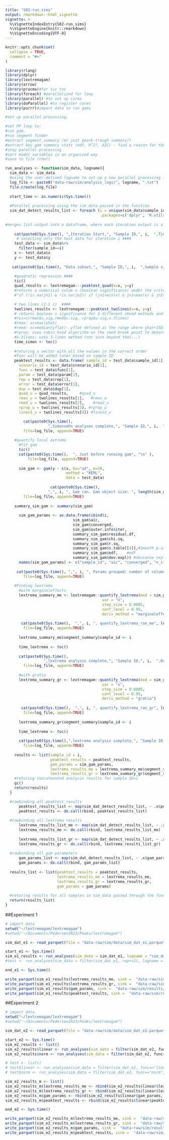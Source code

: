 ```yaml
---
title: "S02-run_sims"
output: rmarkdown::html_vignette
vignette: >
  %\VignetteIndexEntry{S02-run_sims}
  %\VignetteEngine{knitr::rmarkdown}
  %\VignetteEncoding{UTF-8}
---
```


```r
knitr::opts_chunk$set(
  collapse = TRUE,
  comment = "#>"
)
```

```r
library(rlang)
library(dplyr)
library(lextremagam)
library(arrow)
library(pracma)#for tic toc
library(foreach) #parallelized for loop
library(parallel) #to set up cores
library(doParallel) #to register cores
library(purrr)#import data to run gams

#set up parallel processing,

#set PP loop to:
#run gam,
#run segment finder
#extract segment_summary (or just peark-trough summary?)
#extract key gam summary stats (edf, R^2?, AIC) - find a reason for these, if not, no
#stop parallel processing
#sort model variables in an organized way
#save to file (rda?)


```

```r

run_analyses <- function(sim_data, logname){ 
  sim_data <- sim_data
  #using the user-defined logname to set up a new parallel processing logging file
  log_file <- paste0("data-raw/sim/analysis_logs/", logname, ".txt")
  file.create(log_file)
  
  start_time <- as.numeric(Sys.time())
  
  #Parallel processing using the sim_data passed in the function
  sim_dat_detect_results_list <- foreach (i = unique(sim_data$sample_id), #iterating for each ID number
                                          .packages=c('dplyr', 'R.utils','pracma', "mgcv", "lextremagam", "marginaleffects"))%do% {
                                            
#merges list output into a dataframe, where each iteration output is a row
                                            
    cat(paste0(Sys.time(), ",Iteration Start,", "Sample ID,", i,  ",Time since foreach loop start,", as.numeric(Sys.time())-start_time, "\n" ), file=log_file, append=TRUE)
     # selecting only the test data for iteration i ####
    test_data <- sim_data%>%
      filter(sample_id==i)
    x <- test_data$x
    y <- test_data$y
    
   cat(paste0(Sys.time(), "Data subset,", "Sample ID,", i,  ",Sample size,", nrow(test_data), "\n" ), file=log_file, append=TRUE)
    
    #quadratic regression ####
    tic()
    quad_results <- lextremagam:::peaktest_quad(x=x, y=y)
    #returns a numerical value u (boolean significance) under the criteria 
    #"if (!is.na(jn1) & !is.na(jn2)) if (jn1>min(x) & jn1<max(x) & jn2>min(x) & jn2<max(x) & jn1>jn2) u=1

    # two_lines (2-1 c)  ####
    twolines_results <- lextremagam:::peaktest_twolines(x=x, y=y)
    # returns boolean u significance for 3 different rHood methods and 3lines test
    #res=c(rmax$u.sig,rmed$u.sig, rprop$u.sig,u.3lines)  
    #rmax: xc=max(yhat)
    #rmed: xc=median(yflat)- yflat defined as the range where yhat+1SE>=max(yhat)
    #rprop: uses robin hood algorithm on the rmed break point to determine a new breakpoint
    #u.3lines: uses 3-lines method (not sure beyond that...)
    time_simon <- toc()
    
    #returing a vector with all the values in the correct order
    #func will be added later based on sample ID
    peaktest_results <- data.frame( sample_id = test_data$sample_id[1], 
      scenario_id = test_data$scenario_id[1],
      func = test_data$func[1],
      param = test_data$param[1],
      rep = test_data$rep[1],
      error = test_data$error[1],
      dup = test_data$dup[1],
      quad_u = quad_results,     #quad_u
      rmax_u = twolines_results[1],   #rmax_u
      rmed_u = twolines_results[2],    #rmed_u
      rprop_u = twolines_results[3], #rprop_u
      lines3_u = twolines_results[4]) #lines3_u

        cat(paste0(Sys.time(), 
                   ",Simonsohn analyses complete,", "Sample ID,", i,  ",Duration of Simon analyses,", time_simon, "\n" ),
        file=log_file, append=TRUE)
    
    #quantify local extrema
      #fit gam
      tic()
      cat(paste0(Sys.time(),  ", Just before running gam", "\n" ), 
          file=log_file, append=TRUE)
              
      sim_gam <- gam(y ~ s(x, bs="ad", m=3), 
                           method = "REML", 
                           data = test_data)
      
                    cat(paste0(Sys.time(), 
                   ",", i, ", Gam ran. Gam object size: ", length(sim_gam), "\n" ),
        file=log_file, append=TRUE)
                    
    summary_sim_gam <- summary(sim_gam)
    
      sim_gam_params <- as.data.frame(cbind(i,
                              sim_gam$aic, 
                              sim_gam$converged,
                              sim_gam$outer.info$iter,
                              summary_sim_gam$residual.df,
                              summary_sim_gam$chi.sq,
                              summary_sim_gam$r.sq,
                              summary_sim_gam$s.table[[4]],#Smooth p-value
                              summary_sim_gam$edf,    #edf
                              summary_sim_gam$dev.expl)) #deviance explained) 
      names(sim_gam_params) <- c("sample_id", "aic", "converged", "n_iter", "residual_df", "chis_sq", "r_sq_adj", "p_smooth", "edf", "dev_expl")
    
     cat(paste0(Sys.time(), ",", i, ", Params grouped: number of columns", ncol(sim_gam_params), "\n" ),
        file=log_file, append=TRUE)
          
    #Finding lextrema
      #with marginaleffects
      lextrema_summary_me <- lextremagam::quantify_lextrema(mod = sim_gam,
                                           var = "x", 
                                           step_size = 0.0005, 
                                           conf_level = 0.95,
                                           deriv_method = "marginaleffects") 
      
       cat(paste0(Sys.time(),  ",", i, ", quantify_lextrema_ran_me", length(lextrema_summary_me), "\n" ),
        file=log_file, append=TRUE)
                
      lextrema_summary_me$segment_summary$sample_id <- i
            
      time_lextrema <- toc()
      
      cat(paste0(Sys.time(), 
                 ",lextrema analysis complete,", "Sample ID,", i,  ",Duration of lextrema analysis,", time_lextrema, "\n" ),
        file=log_file, append=TRUE)
      
      #with gratia
      lextrema_summary_gr <- lextremagam::quantify_lextrema(mod = sim_gam,
                                           var = "x", 
                                           step_size = 0.0005, 
                                           conf_level = 0.95,
                                           deriv_method = "gratia") 
      
       cat(paste0(Sys.time(),  ",", i, ", quantify_lextrema_ran_gr", length(lextrema_summary_gr), "\n" ),
        file=log_file, append=TRUE)
                
      lextrema_summary_gr$segment_summary$sample_id <- i
            
      time_lextrema <- toc()
      
      cat(paste0(Sys.time(),",lextrema analysis complete,", "Sample ID,", i,  ",Duration of lextrema analysis,", time_lextrema, "\n" ),
        file=log_file, append=TRUE)
              
    results <- list(sample_id = i, 
                    peaktest_results = peaktest_results,
                    gam_params = sim_gam_params, 
                    lextrema_results_me = lextrema_summary_me$segment_summary,
                    lextrema_results_gr = lextrema_summary_gr$segment_summary)
    #returing concatenated analysis results for sample ID=i
    gc()
    return(results)
  }

  #rowbinding all peaktest_results
      peaktest_results_list <- map(sim_dat_detect_results_list, ~ .x$peaktest_results)
      peaktest_results <- do.call(rbind, peaktest_results_list)
      
  #rowbinding all lextrema results
      lextrema_results_list_me <- map(sim_dat_detect_results_list, ~ .x$lextrema_results_me)
      lextrema_results_me <- do.call(rbind, lextrema_results_list_me)
      
      lextrema_results_list_gr <- map(sim_dat_detect_results_list, ~ .x$lextrema_results_gr)
      lextrema_results_gr <- do.call(rbind, lextrema_results_list_gr)
      
  #rowbinding all gam parameters
      gam_params_list <- map(sim_dat_detect_results_list, ~ .x$gam_params)
      gam_params <- do.call(rbind, gam_params_list)
      
  results_list <- list(peaktest_results = peaktest_results,
                       lextrema_results_me = lextrema_results_me,
                       lextrema_results_gr = lextrema_results_gr,
                       gam_params = gam_params)
  
  #returing results for all samples in sim_data passed through the function
  return(results_list)
}
```
##Experiment 1
```r
# import data
setwd("~/lextremagam/lextremagam")
#setwd("~/Documents/Pedersen2023/Peaks/lextremagam")

sim_dat_e1 <- read_parquet(file = "data-raw/sim/data/sim_dat_e1.parquet")

start_e1 <- Sys.time()
sim_e1_results <- run_analyses(sim_data = sim_dat_e1, logname = "sim_dat_e1_log")
#test <- run_analyses(sim_data = filter(sim_dat_e1, rep<=2), logname = "test")

end_e1 <- Sys.time()

write_parquet(sim_e1_results$lextrema_results_me, sink =  "data-raw/sim/results/lextrema_results_me_e1.parquet")
write_parquet(sim_e1_results$lextrema_results_gr, sink =  "data-raw/sim/results/lextrema_results_gr_e1.parquet")
write_parquet(sim_e1_results$gam_params, sink =  "data-raw/sim/results/gam_params_e1")
write_parquet(sim_e1_results$peaktest_results, sink =  "data-raw/sim/results/peaktest_results_e1.parquet")

```
##Experiment 2
```r
# import data
setwd("~/lextremagam/lextremagam")
#setwd("~/Documents/Pedersen2023/Peaks/lextremagam")

sim_dat_e2 <- read_parquet(file = "data-raw/sim/data/sim_dat_e2.parquet")

start_e2 <- Sys.time()
sim_e2_results <- list()
sim_e2_results$linear <- run_analyses(sim_data = filter(sim_dat_e2, func=="linear"), logname = "sim_dat_e2_linear_log")
sim_e2_results$norm <- run_analyses(sim_data = filter(sim_dat_e2, func=="norm"), logname = "sim_dat_e2_norm_log")

# test <- list()
# test$linear <- run_analyses(sim_data = filter(sim_dat_e2, func=="linear", rep==1), logname = "sim_dat_e2_linear_log")
# test$norm <- run_analyses(sim_data = filter(sim_dat_e2, func=="norm", rep==1), logname = "sim_dat_e2_norm_log")

sim_e2_results_m <- list()
sim_e2_results_m$lextrema_results_me <- rbind(sim_e2_results$linear$lextrema_results_me, sim_e2_results$norm$lextrema_results_me)
sim_e2_results_m$lextrema_results_gr <- rbind(sim_e2_results$linear$lextrema_results_gr, sim_e2_results$norm$lextrema_results_gr)
sim_e2_results_m$gam_params <- rbind(sim_e2_results$linear$gam_params, sim_e2_results$norm$gam_params)
sim_e2_results_m$peaktest_results <- rbind(sim_e2_results$linear$peaktest_results, sim_e2_results$norm$peaktest_results)

end_e2 <- Sys.time()

write_parquet(sim_e2_results_m$lextrema_results_me, sink =  "data-raw/sim/results/lextrema_results_me_e2.parquet")
write_parquet(sim_e2_results_m$lextrema_results_gr, sink =  "data-raw/sim/results/lextrema_results_gr_e2.parquet")
write_parquet(sim_e2_results_m$gam_params, sink =  "data-raw/sim/results/gam_params_e2.parquet")
write_parquet(sim_e2_results_m$peaktest_results, sink =  "data-raw/sim/results/peaktest_results_e2.parquet")

```


```r
```

```r
```

```r
```

```r
```

```r
```

```r
```

```r
```

